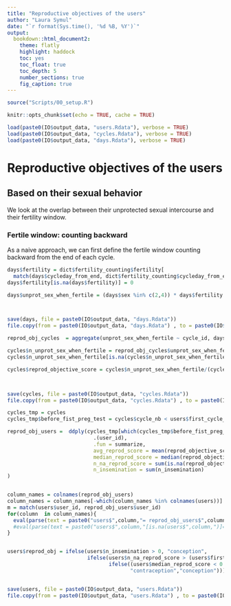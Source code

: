 ```yaml
---
title: "Reproductive objectives of the users"
author: "Laura Symul"
date: "`r format(Sys.time(), '%d %B, %Y')`"
output: 
  bookdown::html_document2: 
    theme: flatly
    highlight: haddock
    toc: yes
    toc_float: true
    toc_depth: 5
    number_sections: true
    fig_caption: true
---
```




```r
source("Scripts/00_setup.R")
```

```r
knitr::opts_chunk$set(echo = TRUE, cache = TRUE)
```


```r

load(paste0(IO$output_data, "users.Rdata"), verbose = TRUE)
load(paste0(IO$output_data, "cycles.Rdata"), verbose = TRUE)
load(paste0(IO$output_data, "days.Rdata"), verbose = TRUE)

```

# Reproductive objectives of the users

## Based on their sexual behavior

We look at the overlap between their unprotected sexual intercourse and their fertility window.

### Fertile window: counting backward

As a naive approach, we can first define the fertile window counting backward from the end of each cycle.


```r

days$fertility = dict$fertility_counting$fertility[
  match(days$cycleday_from_end, dict$fertility_counting$cycleday_from_end)]
days$fertility[is.na(days$fertility)] = 0

days$unprot_sex_when_fertile = (days$sex %in% c(2,4)) * days$fertility



save(days, file = paste0(IO$output_data, "days.Rdata"))
file.copy(from = paste0(IO$output_data, "days.Rdata") , to = paste0(IO$tmp_data, "days_with_fertility.Rdata"), overwrite = TRUE)


```



```r

reprod_obj_cycles  = aggregate(unprot_sex_when_fertile ~ cycle_id, days, sum, na.rm = TRUE)

cycles$n_unprot_sex_when_fertile = reprod_obj_cycles$unprot_sex_when_fertile[match(cycles$cycle_id, reprod_obj_cycles$cycle_id)]
cycles$n_unprot_sex_when_fertile[is.na(cycles$n_unprot_sex_when_fertile)] = 0

cycles$reprod_objective_score = cycles$n_unprot_sex_when_fertile/(cycles$n_unprot_sex + cycles$n_insemination)



save(cycles, file = paste0(IO$output_data, "cycles.Rdata"))
file.copy(from = paste0(IO$output_data, "cycles.Rdata") , to = paste0(IO$tmp_data, "cycles_with_reprod_obj_scores.Rdata"), overwrite = TRUE)

```




```r


cycles_tmp = cycles
cycles_tmp$before_fist_preg_test = cycles$cycle_nb < users$first_cycle_preg[match(cycles$user_id, users$user_id)]

reprod_obj_users =  ddply(cycles_tmp[which(cycles_tmp$before_fist_preg_test),], 
                            .(user_id), 
                            .fun = summarize,
                            avg_reprod_score = mean(reprod_objective_score, na.rm = TRUE),
                            median_reprod_score = median(reprod_objective_score, na.rm = TRUE),
                            n_na_reprod_score = sum(is.na(reprod_objective_score)),
                            n_insemination = sum(n_insemination)
)


column_names = colnames(reprod_obj_users)
column_names = column_names[-which(column_names %in% colnames(users))]
m = match(users$user_id, reprod_obj_users$user_id)
for(column  in column_names){
  eval(parse(text = paste0("users$",column,"= reprod_obj_users$",column,"[m]")))
  #eval(parse(text = paste0("users$",column,"[is.na(users$",column,")]= 0")))
}


users$reprod_obj = ifelse(users$n_insemination > 0, "conception",
                          ifelse(users$n_na_reprod_score > (users$first_cycle_preg/2), "unknown",
                                 ifelse((users$median_reprod_score < 0.05)&(users$avg_reprod_score < 0.1),
                                        "contraception","conception")))


save(users, file = paste0(IO$output_data, "users.Rdata"))
file.copy(from = paste0(IO$output_data, "users.Rdata") , to = paste0(IO$tmp_data, "users_with_reprod_obj.Rdata"), overwrite = TRUE)

```


